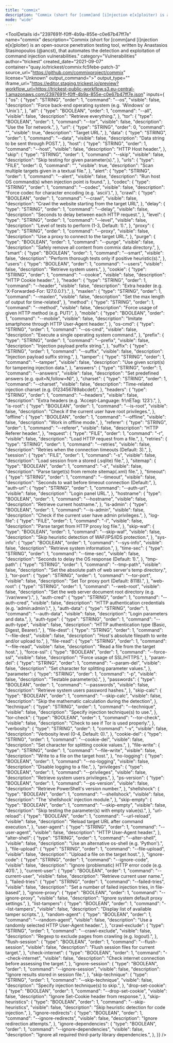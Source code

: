 ```yaml
---
title: "commix"
description: "Commix (short for [comm]and [i]njection e[x]ploiter) is an open-source penetration testing tool, written by Anastasios Stasinopoulos (@ancst), that automates the detection and exploitation of command injection vulnerabilities."
mode: "wide"
---
```



<ToolDetails
  id="2397691f-f0ff-4b9a-855e-c0e67b47ff7e"
  name="commix"
  description="Commix (short for [comm]and [i]njection e[x]ploiter) is an open-source penetration testing tool, written by Anastasios Stasinopoulos (@ancst), that automates the detection and exploitation of command injection vulnerabilities."
  category="Vulnerabilities"
  author="trickest"
  created_date="2021-09-07"
  container="quay.io/trickest/commix:fc5febe-patch-3"
  source_url="https://github.com/commixproject/commix"
  license="Unknown"
  output_command=">"
  output_type=""
  iframe_url="https://editor.staging.trickest.io/preview?workflow_url=https://trickest-public-workflow.s3.eu-central-1.amazonaws.com/2397691f-f0ff-4b9a-855e-c0e67b47ff7e.json"
  inputs={ {
  "os": {
    "type": "STRING",
    "order": 1,
    "command": "--os",
    "visible": false,
    "description": "Force back-end operating system (e.g. 'Windows' or 'Unix').",
  },
  "all": {
    "type": "BOOLEAN",
    "order": 1,
    "command": "--all",
    "visible": false,
    "description": "Retrieve everything.",
  },
  "tor": {
    "type": "BOOLEAN",
    "order": 1,
    "command": "--tor",
    "visible": false,
    "description": "Use the Tor network.",
  },
  "url": {
    "type": "STRING",
    "order": 0,
    "command": "",
    "visible": true,
    "description": "Target URL.",
  },
  "data": {
    "type": "STRING",
    "order": 1,
    "command": "--data",
    "visible": false,
    "description": "Data string to be sent through POST.",
  },
  "host": {
    "type": "STRING",
    "order": 1,
    "command": "--host",
    "visible": false,
    "description": "HTTP Host header.",
  },
  "skip": {
    "type": "STRING",
    "order": 1,
    "command": "--skip",
    "visible": false,
    "description": "Skip testing for given parameter(s).",
  },
  "urls": {
    "type": "FILE",
    "order": 0,
    "command": "",
    "visible": true,
    "description": "Scan multiple targets given in a textual file.",
  },
  "alert": {
    "type": "STRING",
    "order": 1,
    "command": "--alert",
    "visible": false,
    "description": "Run host OS command(s) when injection point is found.",
  },
  "codec": {
    "type": "STRING",
    "order": 1,
    "command": "--codec",
    "visible": false,
    "description": "Force codec for character encoding (e.g. 'ascii').",
  },
  "crawl": {
    "type": "BOOLEAN",
    "order": 1,
    "command": "--crawl",
    "visible": false,
    "description": "Crawl the website starting from the target URL",
  },
  "delay": {
    "type": "STRING",
    "order": 1,
    "command": "--delay",
    "visible": false,
    "description": "Seconds to delay between each HTTP request.",
  },
  "level": {
    "type": "STRING",
    "order": 1,
    "command": "--level",
    "visible": false,
    "description": "Level of tests to perform (1-3, Default: 1).",
  },
  "proxy": {
    "type": "STRING",
    "order": 1,
    "command": "--proxy",
    "visible": false,
    "description": "Use a proxy to connect to the target URL.",
  },
  "purge": {
    "type": "BOOLEAN",
    "order": 1,
    "command": "--purge",
    "visible": false,
    "description": "Safely remove all content from commix data directory.",
  },
  "smart": {
    "type": "BOOLEAN",
    "order": 1,
    "command": "--smart",
    "visible": false,
    "description": "Perform thorough tests only if positive heuristic(s).",
  },
  "users": {
    "type": "BOOLEAN",
    "order": 1,
    "command": "--users",
    "visible": false,
    "description": "Retrieve system users.",
  },
  "cookie": {
    "type": "STRING",
    "order": 1,
    "command": "--cookie",
    "visible": false,
    "description": "HTTP Cookie header.",
  },
  "header": {
    "type": "STRING",
    "order": 1,
    "command": "--header",
    "visible": false,
    "description": "Extra header (e.g. 'X-Forwarded-For: 127.0.0.1').",
  },
  "maxlen": {
    "type": "STRING",
    "order": 1,
    "command": "--maxlen",
    "visible": false,
    "description": "Set the max length of output for time-related",
  },
  "method": {
    "type": "STRING",
    "order": 1,
    "command": "--method",
    "visible": false,
    "description": "Force usage of given HTTP method (e.g. PUT)",
  },
  "mobile": {
    "type": "BOOLEAN",
    "order": 1,
    "command": "--mobile",
    "visible": false,
    "description": "Imitate smartphone through HTTP User-Agent header.",
  },
  "os-cmd": {
    "type": "STRING",
    "order": 1,
    "command": "--os-cmd",
    "visible": false,
    "description": "Execute a single operating system command.",
  },
  "prefix": {
    "type": "STRING",
    "order": 1,
    "command": "--prefix",
    "visible": false,
    "description": "Injection payload prefix string.",
  },
  "suffix": {
    "type": "STRING",
    "order": 1,
    "command": "--suffix",
    "visible": false,
    "description": "Injection payload suffix string.",
  },
  "tamper": {
    "type": "STRING",
    "order": 1,
    "command": "--tamper",
    "visible": false,
    "description": "Use given script(s) for tampering injection data.",
  },
  "answers": {
    "type": "STRING",
    "order": 1,
    "command": "--answers",
    "visible": false,
    "description": "Set predefined answers (e.g. quit=N,follow=N)",
  },
  "charset": {
    "type": "STRING",
    "order": 1,
    "command": "--charset",
    "visible": false,
    "description": "Time-related injection charset (e.g. 0123456789abcdef)",
  },
  "headers": {
    "type": "STRING",
    "order": 1,
    "command": "--headers",
    "visible": false,
    "description": "Extra headers (e.g. 'Accept-Language: fr\nETag: 123').",
  },
  "is-root": {
    "type": "BOOLEAN",
    "order": 1,
    "command": "--is-root",
    "visible": false,
    "description": "Check if the current user have root privileges.",
  },
  "offline": {
    "type": "BOOLEAN",
    "order": 1,
    "command": "--offline",
    "visible": false,
    "description": "Work in offline mode.",
  },
  "referer": {
    "type": "STRING",
    "order": 1,
    "command": "--referer",
    "visible": false,
    "description": "HTTP Referer header.",
  },
  "request": {
    "type": "FILE",
    "order": 1,
    "command": "-r",
    "visible": false,
    "description": "Load HTTP request from a file.",
  },
  "retries": {
    "type": "STRING",
    "order": 1,
    "command": "--retries",
    "visible": false,
    "description": "Retries when the connection timeouts (Default: 3).",
  },
  "session": {
    "type": "FILE",
    "order": 1,
    "command": "-s",
    "visible": false,
    "description": "Load session from a stored (.sqlite) file.",
  },
  "sitemap": {
    "type": "BOOLEAN",
    "order": 1,
    "command": "-x",
    "visible": false,
    "description": "Parse target(s) from remote sitemap(.xml) file.",
  },
  "timeout": {
    "type": "STRING",
    "order": 1,
    "command": "--timeout",
    "visible": false,
    "description": "Seconds to wait before timeout connection (Default:",
  },
  "auth-url": {
    "type": "STRING",
    "order": 1,
    "command": "--auth-url",
    "visible": false,
    "description": "Login panel URL.",
  },
  "hostname": {
    "type": "BOOLEAN",
    "order": 1,
    "command": "--hostname",
    "visible": false,
    "description": "Retrieve current hostname.",
  },
  "is-admin": {
    "type": "BOOLEAN",
    "order": 1,
    "command": "--is-admin",
    "visible": false,
    "description": "Check if the current user have admin privileges.",
  },
  "log-file": {
    "type": "FILE",
    "order": 1,
    "command": "-l",
    "visible": false,
    "description": "Parse target from HTTP proxy log file.",
  },
  "skip-waf": {
    "type": "BOOLEAN",
    "order": 1,
    "command": "--skip-waf",
    "visible": false,
    "description": "Skip heuristic detection of WAF/IPS/IDS protection.",
  },
  "sys-info": {
    "type": "BOOLEAN",
    "order": 1,
    "command": "--sys-info",
    "visible": false,
    "description": "Retrieve system information.",
  },
  "time-sec": {
    "type": "STRING",
    "order": 1,
    "command": "--time-sec",
    "visible": false,
    "description": "Seconds to delay the OS response (Default: 1).",
  },
  "tmp-path": {
    "type": "STRING",
    "order": 1,
    "command": "--tmp-path",
    "visible": false,
    "description": "Set the absolute path of web server's temp directory.",
  },
  "tor-port": {
    "type": "STRING",
    "order": 1,
    "command": "--tor-port",
    "visible": false,
    "description": "Set Tor proxy port (Default: 8118).",
  },
  "web-root": {
    "type": "STRING",
    "order": 1,
    "command": "--web-root",
    "visible": false,
    "description": "Set the web server document root directory (e.g. '/var/www').",
  },
  "auth-cred": {
    "type": "STRING",
    "order": 1,
    "command": "--auth-cred",
    "visible": false,
    "description": "HTTP authentication credentials (e.g. 'admin:admin').",
  },
  "auth-data": {
    "type": "STRING",
    "order": 1,
    "command": "--auth-data",
    "visible": false,
    "description": "Login parameters and data.",
  },
  "auth-type": {
    "type": "STRING",
    "order": 1,
    "command": "--auth-type",
    "visible": false,
    "description": "HTTP authentication type (Basic, Digest, Bearer).",
  },
  "file-dest": {
    "type": "STRING",
    "order": 1,
    "command": "--file-dest",
    "visible": false,
    "description": "Host's absolute filepath to write and/or upload to.",
  },
  "file-read": {
    "type": "STRING",
    "order": 1,
    "command": "--file-read",
    "visible": false,
    "description": "Read a file from the target host.",
  },
  "force-ssl": {
    "type": "BOOLEAN",
    "order": 1,
    "command": "--force-ssl",
    "visible": false,
    "description": "Force usage of SSL/HTTPS.",
  },
  "param-del": {
    "type": "STRING",
    "order": 1,
    "command": "--param-del",
    "visible": false,
    "description": "Set character for splitting parameter values.",
  },
  "parameter": {
    "type": "STRING",
    "order": 1,
    "command": "-p",
    "visible": false,
    "description": "Testable parameter(s).",
  },
  "passwords": {
    "type": "BOOLEAN",
    "order": 1,
    "command": "--passwords",
    "visible": false,
    "description": "Retrieve system users password hashes.",
  },
  "skip-calc": {
    "type": "BOOLEAN",
    "order": 1,
    "command": "--skip-calc",
    "visible": false,
    "description": "Skip the mathematic calculation during the detection",
  },
  "technique": {
    "type": "STRING",
    "order": 1,
    "command": "--technique",
    "visible": false,
    "description": "Specify injection technique(s) to use.",
  },
  "tor-check": {
    "type": "BOOLEAN",
    "order": 1,
    "command": "--tor-check",
    "visible": false,
    "description": "Check to see if Tor is used properly.",
  },
  "verbosity": {
    "type": "STRING",
    "order": 1,
    "command": "-v",
    "visible": false,
    "description": "Verbosity level (0-4, Default: 0).",
  },
  "cookie-del": {
    "type": "STRING",
    "order": 1,
    "command": "--cookie-del",
    "visible": false,
    "description": "Set character for splitting cookie values.",
  },
  "file-write": {
    "type": "STRING",
    "order": 1,
    "command": "--file-write",
    "visible": false,
    "description": "Write to a file on the target host.",
  },
  "no-logging": {
    "type": "BOOLEAN",
    "order": 1,
    "command": "--no-logging",
    "visible": false,
    "description": "Disable logging to a file.",
  },
  "privileges": {
    "type": "BOOLEAN",
    "order": 1,
    "command": "--privileges",
    "visible": false,
    "description": "Retrieve system users privileges.",
  },
  "ps-version": {
    "type": "BOOLEAN",
    "order": 1,
    "command": "--ps-version",
    "visible": false,
    "description": "Retrieve PowerShell's version number.",
  },
  "shellshock": {
    "type": "BOOLEAN",
    "order": 1,
    "command": "--shellshock",
    "visible": false,
    "description": "The 'shellshock' injection module.",
  },
  "skip-empty": {
    "type": "BOOLEAN",
    "order": 1,
    "command": "--skip-empty",
    "visible": false,
    "description": "Skip testing the parameter(s) with empty value(s).",
  },
  "url-reload": {
    "type": "BOOLEAN",
    "order": 1,
    "command": "--url-reload",
    "visible": false,
    "description": "Reload target URL after command execution.",
  },
  "user-agent": {
    "type": "STRING",
    "order": 1,
    "command": "--user-agent",
    "visible": false,
    "description": "HTTP User-Agent header.",
  },
  "alter-shell": {
    "type": "STRING",
    "order": 1,
    "command": "--alter-shell",
    "visible": false,
    "description": "Use an alternative os-shell (e.g. 'Python').",
  },
  "file-upload": {
    "type": "STRING",
    "order": 1,
    "command": "--file-upload",
    "visible": false,
    "description": "Upload a file on the target host.",
  },
  "ignore-code": {
    "type": "STRING",
    "order": 1,
    "command": "--ignore-code",
    "visible": false,
    "description": "Ignore (problematic) HTTP error code (e.g. 401).",
  },
  "current-user": {
    "type": "BOOLEAN",
    "order": 1,
    "command": "--current-user",
    "visible": false,
    "description": "Retrieve current user name.",
  },
  "failed-tries": {
    "type": "STRING",
    "order": 1,
    "command": "--failed-tries",
    "visible": false,
    "description": "Set a number of failed injection tries, in file-based",
  },
  "ignore-proxy": {
    "type": "BOOLEAN",
    "order": 1,
    "command": "--ignore-proxy",
    "visible": false,
    "description": "Ignore system default proxy settings.",
  },
  "list-tampers": {
    "type": "BOOLEAN",
    "order": 1,
    "command": "--list-tampers",
    "visible": false,
    "description": "Display list of available tamper scripts.",
  },
  "random-agent": {
    "type": "BOOLEAN",
    "order": 1,
    "command": "--random-agent",
    "visible": false,
    "description": "Use a randomly selected HTTP User-Agent header.",
  },
  "crawl-exclude": {
    "type": "STRING",
    "order": 1,
    "command": "--crawl-exclude",
    "visible": false,
    "description": "Regexp to exclude pages from crawling (e.g. logout).",
  },
  "flush-session": {
    "type": "BOOLEAN",
    "order": 1,
    "command": "--flush-session",
    "visible": false,
    "description": "Flush session files for current target.",
  },
  "check-internet": {
    "type": "BOOLEAN",
    "order": 1,
    "command": "--check-internet",
    "visible": false,
    "description": "Check internet connection before assessing the target.",
  },
  "ignore-session": {
    "type": "BOOLEAN",
    "order": 1,
    "command": "--ignore-session",
    "visible": false,
    "description": "Ignore results stored in session file.",
  },
  "skip-technique": {
    "type": "STRING",
    "order": 1,
    "command": "--skip-technique",
    "visible": false,
    "description": "Specify injection technique(s) to skip.",
  },
  "drop-set-cookie": {
    "type": "BOOLEAN",
    "order": 1,
    "command": "--drop-set-cookie",
    "visible": false,
    "description": "Ignore Set-Cookie header from response.",
  },
  "skip-heuristics": {
    "type": "BOOLEAN",
    "order": 1,
    "command": "--skip-heuristics",
    "visible": false,
    "description": "Skip heuristic detection for code injection.",
  },
  "ignore-redirects": {
    "type": "BOOLEAN",
    "order": 1,
    "command": "--ignore-redirects",
    "visible": false,
    "description": "Ignore redirection attempts.",
  },
  "ignore-dependencies": {
    "type": "BOOLEAN",
    "order": 1,
    "command": "--ignore-dependencies",
    "visible": false,
    "description": "Ignore all required third-party library dependencies.",
  },
}}
/>
